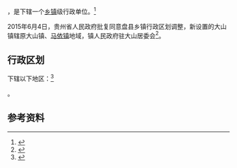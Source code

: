 {{中国乡级行政区|52/02/22/105/000}}

'''{{PAGENAMEBASE}}'''，是{{PRC admin/fullname|52/02/22/105/000|3}}下辖一个[[乡镇|乡镇]]级行政单位。<ref>{{PRC admin/ref sgc|{{PRC admin/parent|52/02/22/105/000}}}}</ref>

2015年6月4日，贵州省人民政府批复同意盘县乡镇行政区划调整，新设置的大山镇辖原大山镇、[[马依镇|马依镇]]地域，镇人民政府驻大山居委会<ref>{{Cite web |url=http://gzsrmzfgb.gzgov.gov.cn/show.aspx?id=12001 |title=省人民政府关于同意盘县乡镇行政区划调整的批复（黔府函〔2015〕128号） |access-date=2017-09-01 |archive-url=https://web.archive.org/web/20170901161440/http://gzsrmzfgb.gzgov.gov.cn/show.aspx?id=12001 |archive-date=2017-09-01 |dead-url=yes }}</ref>。

== 行政区划 ==

{{PAGENAMEBASE}}下辖以下地区：<ref>{{PRC admin/ref sgc|52/02/22/105/000}}</ref>

{{PRC admin/children|52/02/22/105/000}}。

== 参考资料 ==

{{reflist}}

{{行政区划小作品}}
{{PRC admin/navcat|52/02/22/105/000}}
